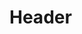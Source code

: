 
<Meta title="Partials|Header" component={Header} />

# Header

<Preview>
  <Story name="default">
    <Header
      firstName={text("firstName")}
      lastName={text("lastName")}
      tagline={text("tagline")}
    />
  </Story>
</Preview>
